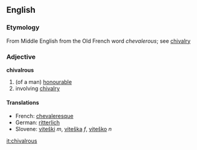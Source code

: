 ==English==

===Etymology===
From Middle English from the Old French word ''chevalerous''; see [[chivalry]]

===Adjective===
'''chivalrous'''
#(of a man) [[honourable]]
#involving [[chivalry]]

====Translations====
*French: [[chevaleresque]]
*German: [[ritterlich]]
*Slovene: [[viteški]] ''m'', [[viteška]] ''f'', [[viteško]] ''n''

[[it:chivalrous]]